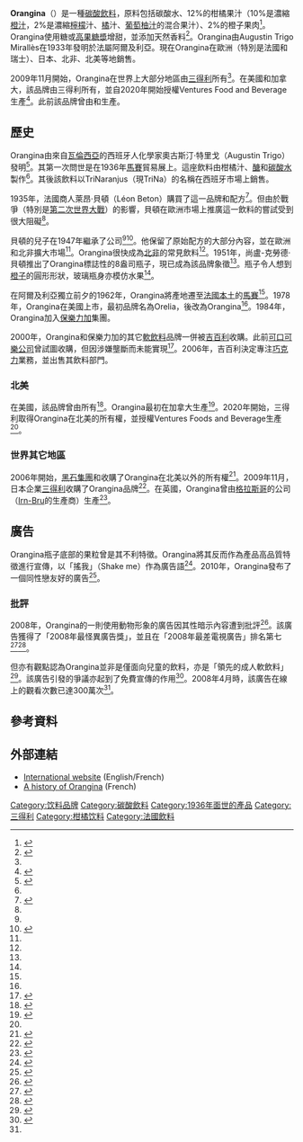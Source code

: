 {{Infobox beverage
| name         = Orangina
| image        = [[File:Orangina.jpg|300px]]
| caption      = 瓶裝Orangina
| type         = 
| abv          = 
| proof        = 
| manufacturer = [[三得利|三得利]]
| distributor  =
| origin       = [[法屬阿爾及利亞|法屬阿爾及利亞]]
| introduced   = 1936年
| discontinued = 
| colour       = [[橙色|橙色]]/[[黃色|黃色]]/琥珀色
| flavour      = 
| ingredients  = [[柑橘屬|柑橘]]
| variants     = 
| related      = 
| website      = [http://www.orangina.com/ www.orangina.com]<br>[http://www.orangina.eu/ www.orangina.eu]
}}

'''Orangina'''（{{IPA-fr|ɔʁɑ̃ʒina}}）是一種[[碳酸飲料|碳酸飲料]]，原料包括碳酸水、12%的柑橘果汁（10%是濃縮[[橙汁|橙汁]]，2%是濃縮[[檸檬|檸檬]]汁、[[橘|橘]]汁、[[葡萄柚汁|葡萄柚汁]]的混合果汁）、2%的橙子果肉<ref>{{Cite web |url=http://orangina.eu/products/original |title=Orangina |publisher=Orangina.eu |access-date=2017-07-24 |archive-date=2020-08-12 |archive-url=https://web.archive.org/web/20200812024635/http://orangina.eu/products/original |dead-url=no }}</ref>。Orangina使用糖或[[高果糖漿|高果糖漿]]增甜，並添加天然香料<ref>{{Cite web|url=http://www.cdmproductfacts.ca/en/product/ORANGINA_296|title=Canada Dry Mott's Product Facts|website=www.cdmproductfacts.ca|language=en|access-date=2017-07-25|archive-date=2020-07-13|archive-url=https://web.archive.org/web/20200713170244/https://www.cdmproductfacts.ca/en/product/ORANGINA_296|dead-url=no}}</ref>。Orangina由Augustin Trigo Mirallès在1933年發明於法屬阿爾及利亞。現在Orangina在歐洲（特別是法國和瑞士）、日本、北非、北美等地銷售。

2009年11月開始，Orangina在世界上大部分地區由[[三得利|三得利]]所有<ref name="Suntory snaps" />。在美國和加拿大，該品牌由三得利所有，並自2020年開始授權Ventures Food and Beverage生產<ref name=":0">{{Cite web|date=2020-03-05|title=Ventures Food and Beverage Acquires Licensing to Orangina for North American Reintroduction|url=https://www.bevnet.com/news/2020/ventures-food-and-beverage-acquires-licensing-to-orangina-for-north-american-reintroduction|access-date=2022-01-08|website=BevNET.com|language=en-US|archive-date=2022-02-26|archive-url=https://web.archive.org/web/20220226234015/https://www.bevnet.com/news/2020/ventures-food-and-beverage-acquires-licensing-to-orangina-for-north-american-reintroduction|dead-url=no}}</ref>。此前該品牌曾由{{link-en|Dr Pepper Snapple集團|Dr Pepper Snapple Group}}和{{link-en|Canada Dry Motts|Canada Dry Motts}}生產。

== 歷史 ==
Orangina由來自[[瓦倫西亞|瓦倫西亞]]的西班牙人化學家奧古斯汀·特里戈（Augustin Trigo）發明<ref>{{cite web|url=http://www.orangina.eu/en/our-history/|title=The History of Orangina|url-status=dead|archive-url=https://web.archive.org/web/20121202182823/http://www.orangina.eu/en/our-history/|archive-date=2012-12-02}}</ref>。其第一次問世是在1936年[[馬賽|馬賽]]貿易展上。這座飲料由柑橘汁、[[醣|醣]]和[[碳酸水|碳酸水]]製作<ref name="nytimes" />。其後該飲料以TriNaranjus（現TriNa）的名稱在西班牙市場上銷售。

1935年，法國商人萊昂·貝頓（Léon Beton）購買了這一品牌和配方<ref name=nytimes>{{cite news |first=William |last=Yardley |title=Jean-Claude Beton, Who Sent Orangina Around the World, Dies at 88 |url=https://www.nytimes.com/2013/12/07/business/jean-claude-beton-who-gave-orangina-its-signature-bottle-dies-at-88.html?_r=0 |work=[[The_New_York_Times|The New York Times]] |date=2013-12-06 |access-date=2014-01-05 |archive-date=2020-07-16 |archive-url=https://web.archive.org/web/20200716140952/https://www.nytimes.com/2013/12/07/business/jean-claude-beton-who-gave-orangina-its-signature-bottle-dies-at-88.html?_r=0 |dead-url=no }}</ref>。但由於戰爭（特別是[[第二次世界大戰|第二次世界大戰]]）的影響，貝頓在歐洲市場上推廣這一飲料的嘗試受到很大阻礙<ref name=france24/>。

貝頓的兒子{{link-en|尚盧-克勞德·貝頓|Jean-Claude Beton}}在1947年繼承了公司<ref name=nytimes/><ref name=france24>{{cite news |title=Founder of iconic French soda Orangina dies |url=http://www.france24.com/en/20131204-orangina-soft-drink-founder-dies-beton-marseille-france-coke/ |work=[[France_24|France 24]] |date=2013-12-04 |access-date=2014-01-02 |archive-url=https://web.archive.org/web/20180726072026/http://www.france24.com/en/20131204-orangina-soft-drink-founder-dies-beton-marseille-france-coke |archive-date=2018-07-26 |url-status=dead}}</ref>。他保留了原始配方的大部分內容，並在歐洲和北非擴大市場<ref name=nytimes/>。Orangina很快成為[[北非|北非]]的常見飲料<ref name=france24/>。1951年，尚盧-克勞德·貝頓推出了Orangina標誌性的8盎司瓶子，現已成為該品牌象徵<ref name=nytimes/>。瓶子令人想到[[橙子|橙子]]的圓形形狀，玻璃瓶身亦模仿水果<ref name=nytimes/>。

在阿爾及利亞獨立前夕的1962年，Orangina將產地遷至[[法國本土|法國本土]]的[[馬賽|馬賽]]<ref name=nytimes/>。1978年，Orangina在美國上市，最初品牌名為Orelia，後改為Orangina<ref name=nytimes/>。1984年，Orangina加入[[保樂力加|保樂力加]]集團。

2000年，Orangina和保樂力加的其它[[軟飲料|軟飲料]]品牌一併被[[吉百利|吉百利]]收購。此前[[可口可樂公司|可口可樂公司]]曾試圖收購，但因涉嫌壟斷而未能實現<ref>{{cite news | url=https://www.nytimes.com/2000/01/26/business/media-business-advertising-orangina-s-owner-still-wants-sell-brand-if-price.html?pagewanted=1 | work=The New York Times | title=Orangina's owner still wants to sell brand, if the price is right | first=Constance L. | last=Hays | date=2000-01-26 | access-date=2010-05-20 | archive-date=2020-11-07 | archive-url=https://web.archive.org/web/20201107120752/https://www.nytimes.com/2000/01/26/business/media-business-advertising-orangina-s-owner-still-wants-sell-brand-if-price.html?pagewanted=1 | dead-url=no }}</ref>。2006年，吉百利決定專注[[巧克力|巧克力]]業務，並出售其飲料部門。

===北美===
在美國，該品牌曾由{{link-en|Dr Pepper Snapple集團|Dr Pepper Snapple Group}}所有<ref>{{cite web|url=http://www.drpeppersnapplegroup.com/brands/orangina/|title=Orangina|access-date=2022-03-11|archive-date=2018-02-06|archive-url=https://web.archive.org/web/20180206131423/https://www.drpeppersnapplegroup.com/brands/orangina|dead-url=no}}</ref>。Orangina最初在加拿大生產<ref>{{cite web|url=http://www.ft.com/cms/s/2/1e5450d2-2be5-11df-8033-00144feabdc0.html|title=The inside story of the Cadbury takeover|access-date=2022-03-11|archive-date=2016-09-11|archive-url=https://web.archive.org/web/20160911074235/http://www.ft.com/cms/s/2/1e5450d2-2be5-11df-8033-00144feabdc0.html|dead-url=no}}</ref>。2020年開始，三得利取得Orangina在北美的所有權，並授權Ventures Foods and Beverage生產<ref name=":0" />。

===世界其它地區===
2006年開始，[[黑石集團|黑石集團]]和{{link-en|獅子資本|Lion Capital LLP}}收購了Orangina在北美以外的所有權<ref>{{cite web|url=http://www.officialwire.com/main.php?action%3Dposted_news%26rid%3D116965%26catid%3D1254|title=Russia Per Distribuire Due Brigate Dell'Esercito in Artico|archive-url=https://web.archive.org/web/20110927143846/http://www.officialwire.com/main.php?action=posted_news&rid=116965&catid=1254|archive-date=2011-09-27|url-status=dead|access-date=2010-03-30}}</ref>。2009年11月，日本企業[[三得利|三得利]]收購了Orangina品牌<ref name="Suntory snaps">{{cite news | title=Japan's Suntory snaps up Orangina | date=2009-11-13 | publisher=BBC | url=http://news.bbc.co.uk/2/hi/business/8358674.stm | work=BBC News | access-date=2009-11-15 | archive-date=2020-07-13 | archive-url=https://web.archive.org/web/20200713203044/http://news.bbc.co.uk/2/hi/business/8358674.stm | dead-url=no }}</ref>。在英國，Orangina曾由[[格拉斯哥|格拉斯哥]]的{{link-en|A.G. Barr|A.G. Barr}}公司（[[Irn-Bru|Irn-Bru]]的生產商）生產<ref>{{Cite web|url =http://www.agbarr.co.uk/pdf/Interim%20Report%20for%20the%206%20months%20to%2027%20July%202014.pdf|title =A.G. BARR p.l.c. Interim Report July 2014|access-date =20 January 2015|page =3|archive-url =https://web.archive.org/web/20150120170354/http://www.agbarr.co.uk/pdf/Interim%20Report%20for%20the%206%20months%20to%2027%20July%202014.pdf|archive-date =2015-01-02|url-status =dead}}</ref>。

== 廣告 ==
Orangina瓶子底部的果粒曾是其不利特徵。Orangina將其反而作為產品高品質特徵進行宣傳，以「搖我」（Shake me）作為廣告語<ref>{{Cite news|url=https://www.lexpress.fr/styles/saveurs/la-saga-des-pubs-orangina_1304841.html|title=La saga des publicités Orangina|last=Majoube|first=Ulla|date=2013-12-03|work=L'Express|access-date=2013-12-03|archive-date=2021-04-16|archive-url=https://web.archive.org/web/20210416131541/https://www.lexpress.fr/styles/saveurs/la-saga-des-pubs-orangina_1304841.html|dead-url=no}}</ref>。2010年，Orangina發布了一個同性戀友好的廣告<ref>{{Cite news|url=http://www.digitaljournal.com/article/293882|title=Soft drink ad 'too gay' for French TV|last=Summerton|first=Johnny|date=2010-06-26|work=Digital Journal|access-date=2018-05-15|archive-date=2020-07-13|archive-url=https://web.archive.org/web/20200713203044/http://www.digitaljournal.com/article/293882|dead-url=no}}</ref>。

=== 批評 ===
2008年，Orangina的一則使用動物形象的廣告因其性暗示內容遭到批評<ref>{{Cite news |url=https://www.independent.co.uk/news/media/advertising/sexual-orangina-ad-angers-viewers-and-childrens-charity-907205.html |title='Sexual' Orangina ad angers viewers and children's charity |work=[[The_Independent|The Independent]] |location=London |date=2008-08-24 |accessdate=2022-03-11 |archive-date=2017-07-01 |archive-url=https://web.archive.org/web/20170701094135/http://www.independent.co.uk/news/media/advertising/sexual-orangina-ad-angers-viewers-and-childrens-charity-907205.html |dead-url=no }}</ref>。該廣告獲得了「2008年最怪異廣告獎」，並且在「2008年最差電視廣告」排名第七<ref>{{cite news |url=http://adweek.blogs.com/adfreak/freakiest2007/index.html |title=FREAKY AD MOMENTS OF 2007, SWEET 16 |work=[[Adweek|Adweek]] |access-date=2009-05-16 |archive-url=https://web.archive.org/web/20090720223732/http://adweek.blogs.com/adfreak/freakiest2007/index.html |archive-date=2009-07-20 |url-status=dead}}</ref><ref>{{cite news |url=https://www.theguardian.com/media/organgrinder/2008/dec/11/advertising-television |title=Organ Grinder: The worst TV ads of 2008 |work=The Guardian |location=London |first=Mark |last=Sweney |date=2008-12-11 |access-date=2010-05-20 |archive-date=2021-03-05 |archive-url=https://web.archive.org/web/20210305110422/https://www.theguardian.com/media/organgrinder/2008/dec/11/advertising-television |dead-url=no }}</ref>。

但亦有觀點認為Orangina並非是僅面向兒童的飲料，亦是「領先的成人軟飲料」<ref name="talkingretail">{{Cite web|last=|first=|date=2008-08-04|title=Orangina launch new advert packed with animal magnetism|url=https://www.talkingretail.com/products-news/orangina-launch-new-advert-packed-with-animal-magnetism-04-08-2008/|archive-url=https://web.archive.org/web/20210201103820/https://www.talkingretail.com/products-news/orangina-launch-new-advert-packed-with-animal-magnetism-04-08-2008/|archive-date=2021-02-01|access-date=2021-02-01|website=Talking Retail}}</ref>。該廣告引發的爭議亦起到了免費宣傳的作用<ref>{{cite web|url=http://www.thoughtgadgets.com/2008/08/oranginas-beastly-ad-shakes-up-uk.html|title=Orangina's beastly ad shakes up UK|work=Thought Gadgets|date=2008-08-28|author=Ben Kunz|archive-url=https://web.archive.org/web/20110717052019/http://www.thoughtgadgets.com/2008/08/oranginas-beastly-ad-shakes-up-uk.html|archive-date=2011-07-17}}</ref>。2008年4月時，該廣告在線上的觀看次數已達300萬次<ref name="talkingretail"/>。

== 參考資料 ==
{{reflist}}

== 外部連結 ==
* [http://www.orangina.eu/ International website] {{Wayback|url=http://www.orangina.eu/ |date=20220406035640 }} (English/French)
* [http://www.prodimarques.com/sagas_marques/orangina/orangina.php A history of Orangina] {{Wayback|url=http://www.prodimarques.com/sagas_marques/orangina/orangina.php |date=20200811164153 }} (French)

[[Category:饮料品牌|Category:饮料品牌]]
[[Category:碳酸飲料|Category:碳酸飲料]]
[[Category:1936年面世的產品|Category:1936年面世的產品]]
[[Category:三得利|Category:三得利]]
[[Category:柑橘饮料|Category:柑橘饮料]]
[[Category:法國飲料|Category:法國飲料]]